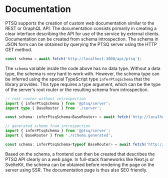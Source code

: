 # Documentation

PTSQ supports the creation of custom web documentation similar to the REST or GraphQL API.
The documentation consists primarily in creating a clear interface describing the API for use of the service by external clients.
Documentation can be created from schema introspection.
The schema in JSON form can be obtained by querying the PTSQ server using the HTTP GET method.

```ts copy
const schema = await fetch('http://localhost:3000/api/ptsq');
```

The `schema` variable inside the code above has no data type.
Without a data type, the schema is very hard to work with.
However, the schema type can be inferred using the special TypeScript type `inferPtsqSchema` that the library provides.
This type requires a type argument, which can be the type of the server's root router or the resulting schema from introspection.

```ts copy
// root router without introspection
import { inferPtsqSchema } from '@ptsq/server';
import type { BaseRouter } from './server';

const schema: inferPtsqSchema<BaseRouter> = await fetch('http://localhost:3000/api/ptsq');

// generated scheme from introspection
import { inferPtsqSchema } from '@ptsq/server';
import { BaseRouter } from './schema.generated';

const schema: inferPtsqSchema<typeof BaseRouter> = await fetch('http://localhost:3000/api/ptsq');
```

Based on the schema, a frontend can then be created that describes the PTSQ API clearly on a web page.
In full-stack frameworks like Next.js or SvelteKit, the schema can be obtained before rendering the page on the server using SSR.
The documentation page is thus also SEO friendly.

